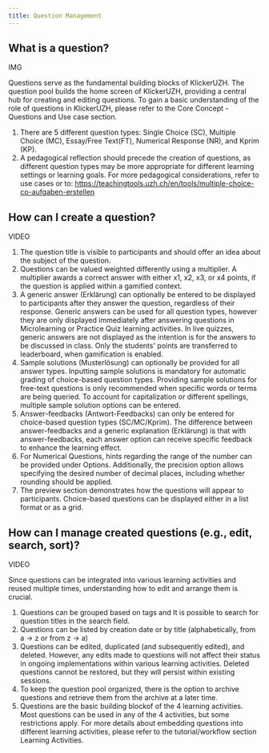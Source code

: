 ```yaml
---
title: Question Management
---
```


## What is a question?

IMG

Questions serve as the fundamental building blocks of KlickerUZH. The question pool builds the home screen of KlickerUZH, providing a central hub for creating and editing questions. To gain a basic understanding of the role of questions in KlickerUZH, please refer to the Core Concept - Questions and Use case section.

1. There are 5 different question types: Single Choice (SC), Multiple Choice (MC), Essay/Free Text(FT), Numerical Response (NR), and Kprim (KP).
2. A pedagogical reflection should precede the creation of questions, as different question types may be more appropriate for different learning settings or learning goals. For more pedagogical considerations, refer to use cases or to: https://teachingtools.uzh.ch/en/tools/multiple-choice-co-aufgaben-erstellen


## How can I create a question?

VIDEO

1. The question title is visible to participants and should offer an idea about the subject of the question.
2. Questions can be valued weighted differently using a multiplier. A multiplier awards a correct answer with either x1, x2, x3, or x4 points, if the question is applied within a gamified context.
3. A generic answer (Erklärung) can optionally be entered to be displayed to participants after they answer the question, regardless of their response. Generic answers can be used for all question types, however they are only displayed immediately after answering questions in Microlearning or Practice Quiz learning activities. In live quizzes, generic answers are not displayed as the intention is for the answers to be discussed in class. Only the students' points are transferred to leaderboard, when gamification is enabled.
4. Sample solutions (Musterlösung) can optionally be provided for all answer types. Inputting sample solutions is mandatory for automatic grading of choice-based question types. Providing sample solutions for free-text questions is only recommended when specific words or terms are being queried. To account for capitalization or different spellings, multiple sample solution options can be entered.
5. Answer-feedbacks (Antwort-Feedbacks) can only be entered for choice-based question types (SC/MC/Kprim). The difference between answer-feedbacks and a generic explanation (Erklärung) is that with answer-feedbacks, each answer option can receive specific feedback to enhance the learning effect.
6. For Numerical Questions, hints regarding the range of the number can be provided under Options. Additionally, the precision option allows specifying the desired number of decimal places, including whether rounding should be applied.
7. The preview section demonstrates how the questions will appear to participants. Choice-based questions can be displayed either in a list format or as a grid.


## How can I manage created questions (e.g., edit, search, sort)?

VIDEO

Since questions can be integrated into various learning activities and reused multiple times, understanding how to edit and arrange them is crucial.

1. Questions can be grouped based on tags and It is possible to search for question titles in the search field.
2. Questions can be listed by creation date or by title (alphabetically, from  a -> z or from z -> a)
3. Questions can be edited, duplicated (and subsequently edited), and deleted. However, any edits made to questions will not affect their status in ongoing implementations within various learning activities. Deleted questions cannot be restored, but they will persist within existing sessions.
4. To keep the question pool organized, there is the option to archive questions and retrieve them from the archive at a later time.
5. Questions are the basic building blockof of the 4 learning activities. Most questions can be used in any of the 4 activities, but some restrictions apply. For more details about embedding questions into different learning activities, please refer to the tutorial/workflow section Learning Activities.
